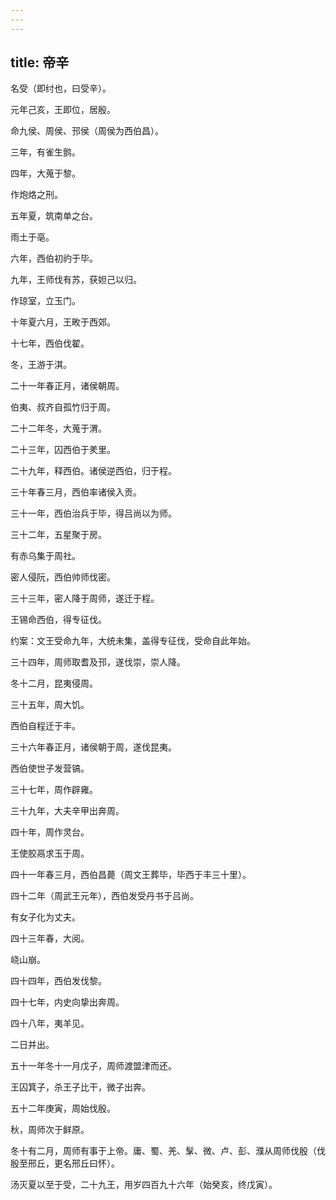 ```yaml
---
---
---
```

title: 帝辛
---



名受（即纣也，曰受辛）。

元年己亥，王即位，居殷。

命九侯、周侯、邘侯（周侯为西伯昌）。

三年，有雀生鹯。

四年，大蒐于黎。

作炮烙之刑。

五年夏，筑南单之台。

雨土于亳。

六年，西伯初礿于毕。

九年，王师伐有苏，获妲己以归。

作琼室，立玉门。

十年夏六月，王畋于西郊。

十七年，西伯伐翟。

冬，王游于淇。

二十一年春正月，诸侯朝周。

伯夷、叔齐自孤竹归于周。

二十二年冬，大蒐于渭。

二十三年，囚西伯于羑里。

二十九年，释西伯。诸侯逆西伯，归于程。

三十年春三月，西伯率诸侯入贡。

三十一年，西伯治兵于毕，得吕尚以为师。

三十二年，五星聚于房。

有赤乌集于周社。

密人侵阮，西伯帅师伐密。

三十三年，密人降于周师，遂迁于程。

王锡命西伯，得专征伐。

约案：文王受命九年，大统未集，盖得专征伐，受命自此年始。

三十四年，周师取耆及邘，遂伐崇，崇人降。

冬十二月，昆夷侵周。

三十五年，周大饥。

西伯自程迁于丰。

三十六年春正月，诸侯朝于周，遂伐昆夷。

西伯使世子发营镐。

三十七年，周作辟雍。

三十九年，大夫辛甲出奔周。

四十年，周作灵台。

王使胶鬲求玉于周。

四十一年春三月，西伯昌薨（周文王葬毕，毕西于丰三十里）。

四十二年（周武王元年），西伯发受丹书于吕尚。

有女子化为丈夫。

四十三年春，大阅。

峣山崩。

四十四年，西伯发伐黎。

四十七年，内史向挚出奔周。

四十八年，夷羊见。

二日并出。

五十一年冬十一月戊子，周师渡盟津而还。

王囚箕子，杀王子比干，微子出奔。

五十二年庚寅，周始伐殷。

秋，周师次于鲜原。

冬十有二月，周师有事于上帝。庸、蜀、羌、髳、微、卢、彭、濮从周师伐殷（伐殷至邢丘，更名邢丘曰怀）。

汤灭夏以至于受，二十九王，用岁四百九十六年（始癸亥，终戊寅）。